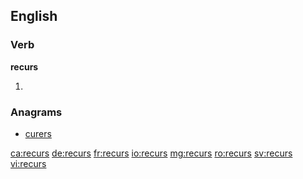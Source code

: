 ==English==

===Verb===
'''recurs'''

# {{en-third-person singular of|recur}}

===Anagrams===
* [[curers#English|curers]]

[[ca:recurs]]
[[de:recurs]]
[[fr:recurs]]
[[io:recurs]]
[[mg:recurs]]
[[ro:recurs]]
[[sv:recurs]]
[[vi:recurs]]